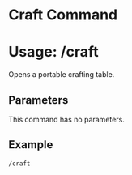 # Craft Command
# Usage: /craft
Opens a portable crafting table.

## Parameters
This command has no parameters.

## Example
`/craft`
